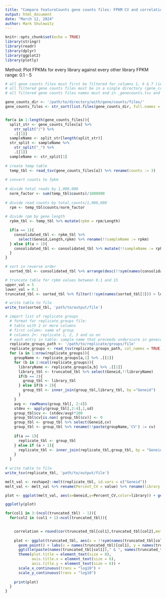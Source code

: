 ```yaml
---
title: "Compare featureCounts gene counts files: FPKM CV and correlation"
output: html_document
date: "March 12, 2024"
author: Mark Shulewitz
---
```


```r
knitr::opts_chunk$set(echo = TRUE)
library(stringr)
library(readr)
library(dplyr)
library(ggplot2)
library(plotly)
```
Method: Plot FPKMs for every library against every other library
        FPKM range: 0.1 - 5

```r

# all gene counts files must first be filtered for columns 1, 6 & 7 (ie: cut -f1,6,7 path/to/original/gene/counts/file > path/to/filtered/gene/counts/file
# all filtered gene counts files must be in a single directory (gene_counts_dir)
# all filtered gene counts files names must end in _genecounts.tsv and the underscore must be proceeded by the sample name

gene_counts_dir <- '/path/to/directory/with/gene/counts/files/'
gene_counts_files <- str_sort(list.files(gene_counts_dir, full.names = TRUE),numeric=TRUE)


for(a in 1:length(gene_counts_files)){
  split_str <- gene_counts_files[a] %>%
    str_split("/") %>%
    .[[1]]
  sampleName <- split_str[length(split_str)]
  str_split <- sampleName %>% 
    str_split("_") %>% 
    .[[1]]
  sampleName <- str_split[1]
  
# create temp table  
  temp_tbl <- read_tsv(gene_counts_files[a]) %>% rename(counts := 3)
  
# convert counts to fpkm
  
# divide total reads by 1,000,000
  norm_factor <- sum(temp_tbl$counts)/1000000
  
# divide read counts by total_counts/1,000,000
  rpm <- temp_tbl$counts/norm_factor
  
# divide rpm by gene length
  rpkm_tbl <- temp_tbl %>% mutate(rpkm = rpm/Length)

  if(a == 1){
    consolidated_tbl <- rpkm_tbl %>%
      select(Geneid,Length,rpkm) %>% rename(!!sampleName := rpkm)
  } else if(a > 1){
    consolidated_tbl <- consolidated_tbl %>% mutate(!!sampleName := rpkm_tbl$rpkm[match(Geneid,consolidated_tbl$Geneid)])
  }
}

# sort in reverse order
  sorted_tbl <- consolidated_tbl %>% arrange(desc(!!sym(names(consolidated_tbl[3]))))

# truncate table for rpkm values between 0.1 and 15
upper_val = 5
lower_val = 0.1
truncated_tbl <- sorted_tbl %>% filter(!!sym(names(sorted_tbl[3])) > lower_val) %>% filter(!!sym(names(sorted_tbl[3])) < upper_val)

# write table to file
write_tsv(sorted_tbl, 'path/to/output/file')

```

```r

# import list of replicate groups
  # format for replicate_groups file:
  # table with 2 or more columns
  # first column: name of group
  # columns 2+: replicate 1, 2, 3 and so on
  # each entry in table: sample name that preceeds underscore in genecounts file name
  replicate_groups_path <- '/path/to/replicate/groups/file'
  replicate_groups <- read_tsv(replicate_groups_path, col_names = TRUE)
  for (a in 1:nrow(replicate_groups)){
    groupName <- replicate_groups[a,1] %>% .[[1]]
    for (b in 2:ncol(replicate_groups)){
      libraryName <- replicate_groups[a,b] %>% .[[1]]
      library_tbl <- truncated_tbl %>% select(Geneid,!!libraryName)
      if(b == 2){
        group_tbl <- library_tbl
      } else if(b > 2){
        group_tbl <- inner_join(group_tbl,library_tbl, by ="Geneid")
      }
    }
    avg <- rowMeans(group_tbl[, 2:4])
    stdev <- apply(group_tbl[,2:4],1,sd)
    group_tbl$cv <- (stdev/avg)*100
    group_tbl$cv[is.nan( group_tbl$cv)] <- 0
    group_tbl <- group_tbl %>% select(Geneid,cv)
    group_tbl <- group_tbl %>% rename(!!paste(groupName,'CV') := cv)
    
    if(a == 1){
      replicate_tbl <- group_tbl
    } else if (a > 1){
      replicate_tbl <- inner_join(replicate_tbl,group_tbl, by = "Geneid")
    }
  }
  
# write table to file
write_tsv(replicate_tbl, 'path/to/output/file')  

```

```r

melt_val <- reshape2::melt(replicate_tbl, id.vars = c("Geneid"))
melt_val <- melt_val %>% rename(Percent_CV = value) %>% rename(library = variable)

plot <- ggplot(melt_val, aes(x=Geneid,y=Percent_CV,color=library)) + geom_point(position = position_dodge(width = .3)) + ylab("Percent CV")

ggplotly(plot)

```

```r

for(col1 in 3:(ncol(truncated_tbl) - 1)){
  for(col2 in (col1 + 1):ncol(truncated_tbl)){

   
    correlation = round(cor(truncated_tbl[col1],truncated_tbl[col2],method="pearson")[1],digits=3)
  
    plot <- ggplot(truncated_tbl, aes(x = !!sym(names(truncated_tbl[col1])), y = !!sym(names(truncated_tbl[col2])), text = Geneid)) + 
      geom_point() + labs(x = names(truncated_tbl)[col1], y = names(truncated_tbl)[col2]) + 
      ggtitle(paste(names(truncated_tbl[col1])," & ", names(truncated_tbl[col2])," (R=",correlation,")",sep="")) +
      theme(plot.title = element_text(size = 8),
            axis.title.x = element_text(size = 6),
            axis.title.y = element_text(size = 6)) +
      scale_x_continuous(trans = "log10") +
      scale_y_continuous(trans = "log10")
    
    print(plot)
  }
}
```
